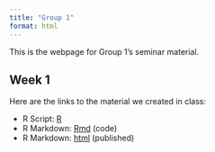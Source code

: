 ```yaml
---
title: "Group 1"
format: html
---
```


This is the webpage for Group 1's seminar material. 

## Week 1

Here are the links to the material we created in class:

- R Script: [R](group-material/grp-1/seminar-1.R)
- R Markdown: [Rmd](group-material/grp-1/seminar-1.Rmd) (code)
- R Markdown: [html](group-material/grp-1/seminar-1.html) (published)
